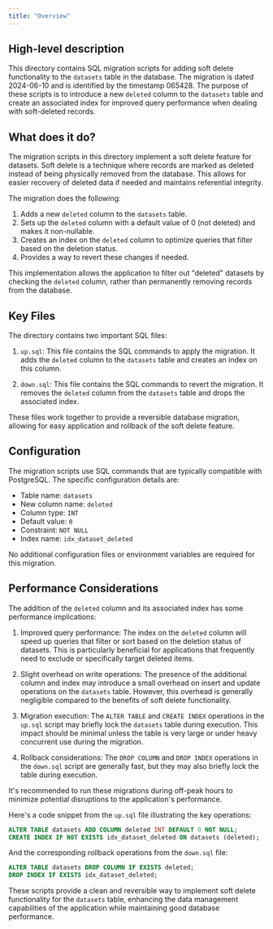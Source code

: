 ```yaml
---
title: "Overview"
---
```


## High-level description
This directory contains SQL migration scripts for adding soft delete functionality to the `datasets` table in the database. The migration is dated 2024-06-10 and is identified by the timestamp 065428. The purpose of these scripts is to introduce a new `deleted` column to the `datasets` table and create an associated index for improved query performance when dealing with soft-deleted records.

## What does it do?
The migration scripts in this directory implement a soft delete feature for datasets. Soft delete is a technique where records are marked as deleted instead of being physically removed from the database. This allows for easier recovery of deleted data if needed and maintains referential integrity.

The migration does the following:
1. Adds a new `deleted` column to the `datasets` table.
2. Sets up the `deleted` column with a default value of 0 (not deleted) and makes it non-nullable.
3. Creates an index on the `deleted` column to optimize queries that filter based on the deletion status.
4. Provides a way to revert these changes if needed.

This implementation allows the application to filter out "deleted" datasets by checking the `deleted` column, rather than permanently removing records from the database.

## Key Files
The directory contains two important SQL files:

1. `up.sql`: This file contains the SQL commands to apply the migration. It adds the `deleted` column to the `datasets` table and creates an index on this column.

2. `down.sql`: This file contains the SQL commands to revert the migration. It removes the `deleted` column from the `datasets` table and drops the associated index.

These files work together to provide a reversible database migration, allowing for easy application and rollback of the soft delete feature.

## Configuration
The migration scripts use SQL commands that are typically compatible with PostgreSQL. The specific configuration details are:

- Table name: `datasets`
- New column name: `deleted`
- Column type: `INT`
- Default value: `0`
- Constraint: `NOT NULL`
- Index name: `idx_dataset_deleted`

No additional configuration files or environment variables are required for this migration.

## Performance Considerations
The addition of the `deleted` column and its associated index has some performance implications:

1. Improved query performance: The index on the `deleted` column will speed up queries that filter or sort based on the deletion status of datasets. This is particularly beneficial for applications that frequently need to exclude or specifically target deleted items.

2. Slight overhead on write operations: The presence of the additional column and index may introduce a small overhead on insert and update operations on the `datasets` table. However, this overhead is generally negligible compared to the benefits of soft delete functionality.

3. Migration execution: The `ALTER TABLE` and `CREATE INDEX` operations in the `up.sql` script may briefly lock the `datasets` table during execution. This impact should be minimal unless the table is very large or under heavy concurrent use during the migration.

4. Rollback considerations: The `DROP COLUMN` and `DROP INDEX` operations in the `down.sql` script are generally fast, but they may also briefly lock the table during execution.

It's recommended to run these migrations during off-peak hours to minimize potential disruptions to the application's performance.

Here's a code snippet from the `up.sql` file illustrating the key operations:

```sql
ALTER TABLE datasets ADD COLUMN deleted INT DEFAULT 0 NOT NULL;
CREATE INDEX IF NOT EXISTS idx_dataset_deleted ON datasets (deleted);
```

And the corresponding rollback operations from the `down.sql` file:

```sql
ALTER TABLE datasets DROP COLUMN IF EXISTS deleted;
DROP INDEX IF EXISTS idx_dataset_deleted;
```

These scripts provide a clean and reversible way to implement soft delete functionality for the `datasets` table, enhancing the data management capabilities of the application while maintaining good database performance.